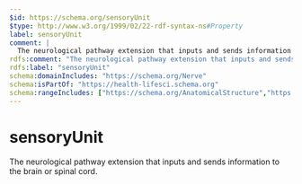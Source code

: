 ```yaml
---
$id: https://schema.org/sensoryUnit
$type: http://www.w3.org/1999/02/22-rdf-syntax-ns#Property
label: sensoryUnit
comment: |
  The neurological pathway extension that inputs and sends information to the brain or spinal cord.
rdfs:comment: "The neurological pathway extension that inputs and sends information to the brain or spinal cord."
rdfs:label: "sensoryUnit"
schema:domainIncludes: "https://schema.org/Nerve"
schema:isPartOf: "https://health-lifesci.schema.org"
schema:rangeIncludes: ["https://schema.org/AnatomicalStructure","https://schema.org/SuperficialAnatomy"]
---
```


# sensoryUnit

The neurological pathway extension that inputs and sends information to the brain or spinal cord.

